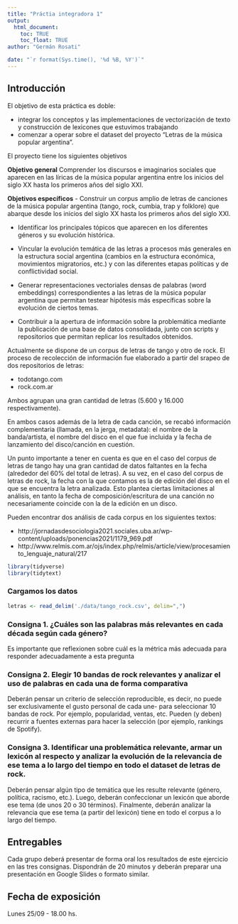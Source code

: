 ```yaml
---
title: "Práctia integradora 1"
output: 
  html_document:
    toc: TRUE
    toc_float: TRUE
author: "Germán Rosati"

date: "`r format(Sys.time(), '%d %B, %Y')`"
---
```


## Introducción
El objetivo de esta práctica es doble:

- integrar los conceptos y las implementaciones de vectorización de texto y construcción de lexicones que estuvimos trabajando
- comenzar a operar sobre el dataset del proyecto "Letras de la música popular argentina".

El proyecto tiene los siguientes objetivos

**Objetivo general** 
Comprender los discursos e imaginarios sociales que aparecen en las líricas de la música popular argentina entre los inicios del siglo XX hasta los primeros años del siglo XXI. 

**Objetivos específicos**
- Construir un corpus amplio de letras de canciones de la música popular argentina (tango, rock, cumbia, trap y folklore) que abarque desde los inicios del siglo XX hasta los primeros años del siglo XXI. 

- Identificar los principales tópicos que aparecen en los diferentes géneros y su evolución histórica. 

- Vincular la evolución temática de las letras a procesos  más generales  en la estructura social argentina (cambios  en la  estructura  económica, movimientos migratorios, etc.) y con las diferentes etapas políticas y de conflictividad social. 

- Generar representaciones vectoriales densas de palabras (word embeddings) correspondientes a las letras de la música popular argentina que permitan testear hipótesis más específicas sobre la evolución de ciertos temas.

- Contribuir a la apertura de información sobre la problemática mediante la publicación de una base de datos consolidada, junto con scripts y repositorios que permitan replicar los resultados obtenidos.

Actualmente se dispone de un corpus de letras de tango y otro de rock. El proceso de recolección de información fue elaborado a partir del srapeo de dos repositorios de letras:

- todotango.com 
- rock.com.ar

Ambos agrupan una gran cantidad de letras (5.600 y 16.000 respectivamente). 

En ambos casos además de la letra de cada canción, se recabó información complementaria (llamada, en la jerga, metadata): el nombre de la banda/artista, el nombre del disco en el que fue incluida y la fecha de lanzamiento del disco/canción en cuestión. 

Un punto importante a tener en cuenta es que en el caso del corpus de letras de tango hay una gran cantidad de datos faltantes en la fecha (alrededor del 60% del total de letras). A su vez, en el caso del corpus de letras de rock, la fecha con la que contamos es la de edición del disco en el que se encuentra la letra analizada. Esto plantea ciertas limitaciones  al análisis, en tanto la fecha de composición/escritura de una canción no necesariamente coincide con la de la edición en un disco.

Pueden encontrar dos análisis de cada corpus en los siguientes textos:

- http://jornadasdesociologia2021.sociales.uba.ar/wp-content/uploads/ponencias2021/1179_969.pdf
- http://www.relmis.com.ar/ojs/index.php/relmis/article/view/procesamiento_lenguaje_natural/217 

```r
library(tidyverse)
library(tidytext)
```

### Cargamos los datos
```r
letras <- read_delim('./data/tango_rock.csv', delim=",") 
```

### Consigna 1. ¿Cuáles son las palabras más relevantes en cada década según cada género?
Es importante que reflexionen sobre cuál es la métrica más adecuada para responder adecuadamente a esta pregunta

### Consigna 2. Elegir 10 bandas de rock relevantes y analizar el uso de palabras en cada una de forma comparativa 
Deberán pensar un criterio de selección reproducible, es decir, no puede ser exclusivamente el gusto personal de cada une- para seleccionar 10 bandas de rock. Por ejemplo, popularidad, ventas, etc. Pueden (y deben) recurrir a fuentes externas para hacer la selección (por ejemplo, rankings de Spotify).

### Consigna 3. Identificar una problemática relevante, armar un lexicón al respecto y analizar la evolución de la relevancia de ese tema a lo largo del tiempo en todo el dataset de letras de rock.
Deberán pensar algún tipo de temática que les resulte relevante (género, política, racismo, etc.). Luego, deberán confeccionar un lexicón que aborde ese tema (de unos 20 o 30 términos). Finalmente, deberán analizar la relevancia que ese tema (a partir del lexicón) tiene en todo el corpus a lo largo del tiempo.

## Entregables
Cada grupo deberá presentar de forma oral los resultados de este ejercicio en las tres consignas. Dispondrán de 20 minutos y deberán preparar una presentación en Google Slides o formato similar.

## Fecha de exposición
Lunes 25/09 - 18.00 hs.